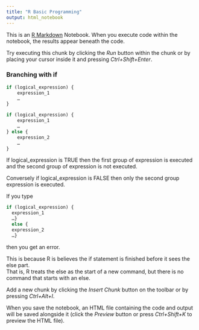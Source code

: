 ```yaml
---
title: "R Basic Programming"
output: html_notebook
---
```


This is an [R Markdown](http://rmarkdown.rstudio.com) Notebook. When you execute code within the notebook, the results appear beneath the code. 

Try executing this chunk by clicking the *Run* button within the chunk or by placing your cursor inside it and pressing *Ctrl+Shift+Enter*. 

### Branching with if

```R
if (logical_expression) {  
    expression_1	
    …  
}
```

```R
if (logical_expression) {  
    expression_1	
    …  
} else {	
    expression_2 	
    … 
}
```

If logical_expression is TRUE then the first group of expression is executed and the second group of expression is not executed.

Conversely if logical_expression is FALSE then only the second group expression is executed.


If you type  

```R
if (logical_expression) {	 
  expression_1  
  …}  
  else {  
  expression_2  
  …}  
```
then you get an error.

This is because R is believes the if statement is finished before it sees the else part.  
That is, R treats the else as the start of a new command, but there is no command that starts with an else.


Add a new chunk by clicking the *Insert Chunk* button on the toolbar or by pressing *Ctrl+Alt+I*.

When you save the notebook, an HTML file containing the code and output will be saved alongside it (click the *Preview* button or press *Ctrl+Shift+K* to preview the HTML file).
